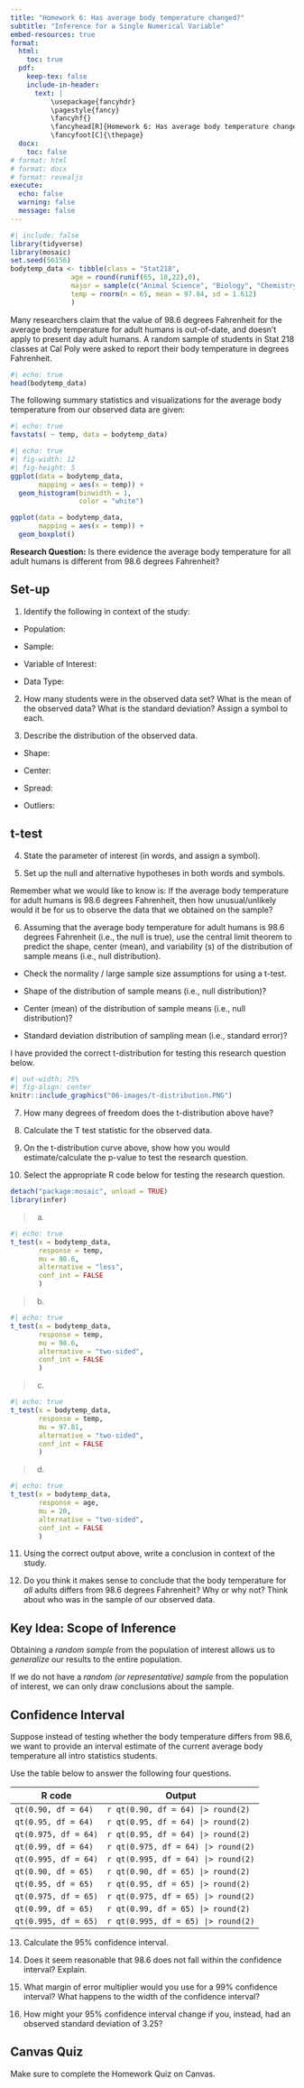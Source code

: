 ```yaml
---
title: "Homework 6: Has average body temperature changed?"
subtitle: "Inference for a Single Numerical Variable"
embed-resources: true
format:
  html:
    toc: true
  pdf:
    keep-tex: false
    include-in-header:
      text: |
          \usepackage{fancyhdr}
          \pagestyle{fancy}
          \fancyhf{}
          \fancyhead[R]{Homework 6: Has average body temperature changed?}
          \fancyfoot[C]{\thepage}
  docx:
    toc: false
# format: html
# format: docx
# format: revealjs
execute:
  echo: false
  warning: false
  message: false
---
```


```r
#| include: false
library(tidyverse)
library(mosaic)
set.seed(56156)
bodytemp_data <- tibble(class = "Stat218",
               age = round(runif(65, 18,22),0),
               major = sample(c("Animal Science", "Biology", "Chemistry", "Wine and Viticulture", "Horticulture", "Marine Science"), 65, replace = TRUE),
               temp = rnorm(n = 65, mean = 97.84, sd = 1.612)
               )
```

Many researchers claim that the value of 98.6 degrees Fahrenheit for the average body temperature for adult humans is out-of-date, and doesn't apply to present day adult humans. A random sample of students in Stat 218 classes at Cal Poly were asked to report their body temperature in degrees Fahrenheit.

```r
#| echo: true
head(bodytemp_data)
```

The following summary statistics and visualizations for the average body temperature from our observed data are given:

```r
#| echo: true
favstats( ~ temp, data = bodytemp_data)
```

```r
#| echo: true
#| fig-width: 12
#| fig-height: 5
ggplot(data = bodytemp_data,
       mapping = aes(x = temp)) +
  geom_histogram(binwidth = 1,
                 color = "white")

ggplot(data = bodytemp_data,
       mapping = aes(x = temp)) +
  geom_boxplot()
```

\newpage

**Research Question:** Is there evidence the average body temperature for all adult humans is different from 98.6 degrees Fahrenheit?

## Set-up

1.  Identify the following in context of the study:

\vspace{0.25in}

-   Population:

\vspace{0.25in}

-   Sample:

\vspace{0.25in}

-   Variable of Interest:

\vspace{0.25in}

-   Data Type:

\vspace{0.25in}

2.  How many students were in the observed data set? What is the mean of the observed data? What is the standard deviation? Assign a symbol to each.

\vspace{0.75in}

3.  Describe the distribution of the observed data.

-   Shape:

\vspace{0.25in}

-   Center:

\vspace{0.25in}

-   Spread:

\vspace{0.25in}

-   Outliers:

\vspace{0.25in}

## t-test

4.  State the parameter of interest (in words, and assign a symbol).

\vspace{1.4in}

5.  Set up the null and alternative hypotheses in both words and symbols.

\vspace{1.4in}

Remember what we would like to know is: If the average body temperature for adult humans is 98.6 degrees Fahrenheit, then how unusual/unlikely would it be for us to observe the data that we obtained on the sample?

6.  Assuming that the average body temperature for adult humans is 98.6 degrees Fahrenheit (i.e., the null is true), use the central limit theorem to predict the shape, center (mean), and variability (s) of the distribution of sample means (i.e., null distribution).

\vspace{0.25in}

-   Check the normality / large sample size assumptions for using a t-test.

\vspace{0.25in}

-   Shape of the distribution of sample means (i.e., null distribution)?

\vspace{0.25in}

-   Center (mean) of the distribution of sample means (i.e., null distribution)?

\vspace{0.25in}

-   Standard deviation distribution of sampling mean (i.e., standard error)?

\vspace{0.25in}

\newpage

I have provided the correct t-distribution for testing this research question below.

```r
#| out-width: 75%
#| fig-align: center
knitr::include_graphics("06-images/t-distribution.PNG")
```

7.  How many degrees of freedom does the t-distribution above have?

\vspace{0.25in}

8.  Calculate the T test statistic for the observed data.

\vspace{1in}

9.  On the t-distribution curve above, show how you would estimate/calculate the p-value to test the research question.

\vspace{0.25in}

10.  Select the appropriate R code below for testing the research question.

\vspace{0.1in}

```r
detach("package:mosaic", unload = TRUE)
library(infer)
```

> a.  

```r
#| echo: true
t_test(x = bodytemp_data,
       response = temp,
       mu = 98.6,
       alternative = "less",
       conf_int = FALSE
       )
```

\newpage

> b.  

```r
#| echo: true
t_test(x = bodytemp_data,
       response = temp,
       mu = 98.6,
       alternative = "two-sided",
       conf_int = FALSE
       )
```

> c.  

```r
#| echo: true
t_test(x = bodytemp_data,
       response = temp,
       mu = 97.81,
       alternative = "two-sided",
       conf_int = FALSE
       )
```

> d.  

```r
#| echo: true
t_test(x = bodytemp_data,
       response = age,
       mu = 20,
       alternative = "two-sided",
       conf_int = FALSE
       )
```

\newpage

11. Using the correct output above, write a conclusion in context of the study.

\vspace{1.4in}

12. Do you think it makes sense to conclude that the body temperature for *all* adults differs from 98.6 degrees Fahrenheit? Why or why not? Think about who was in the sample of our observed data.

\vspace{1.4in}

::: callout-note
## Key Idea: Scope of Inference

Obtaining a *random sample* from the population of interest allows us to *generalize* our results to the entire population.

If we do not have a *random (or representative) sample* from the population of interest, we can only draw conclusions about the sample.
:::

## Confidence Interval

Suppose instead of testing whether the body temperature differs from 98.6, we want to provide an interval estimate of the current average body temperature all intro statistics students. 

\newpage

Use the table below to answer the following four questions.

| R code               | Output                   |
|----------------------|--------------------------|
| `qt(0.90, df = 64)`  | `r qt(0.90, df = 64) |> round(2)`  |
| `qt(0.95, df = 64)`  | `r qt(0.95, df = 64) |> round(2)`  |
| `qt(0.975, df = 64)` | `r qt(0.95, df = 64) |> round(2)`  |
| `qt(0.99, df = 64)`  | `r qt(0.975, df = 64) |> round(2)` |
| `qt(0.995, df = 64)` | `r qt(0.995, df = 64) |> round(2)` |
| `qt(0.90, df = 65)`  | `r qt(0.90, df = 65) |> round(2)`  |
| `qt(0.95, df = 65)`  | `r qt(0.95, df = 65) |> round(2)`  |
| `qt(0.975, df = 65)` | `r qt(0.975, df = 65) |> round(2)` |
| `qt(0.99, df = 65)`  | `r qt(0.99, df = 65) |> round(2)`  |
| `qt(0.995, df = 65)` | `r qt(0.995, df = 65) |> round(2)` |

13. Calculate the 95% confidence interval.

\vspace{1.4in}

14. Does it seem reasonable that 98.6 does not fall within the confidence interval? Explain.

\vspace{1.4in}

15. What margin of error multiplier would you use for a 99% confidence interval? What happens to the width of the confidence interval?

\vspace{1.4in}

16. How might your 95% confidence interval change if you, instead, had an observed standard deviation of 3.25?

\vspace{1.4in}

::: callout-caution
## Canvas Quiz

Make sure to complete the Homework Quiz on Canvas.
:::
